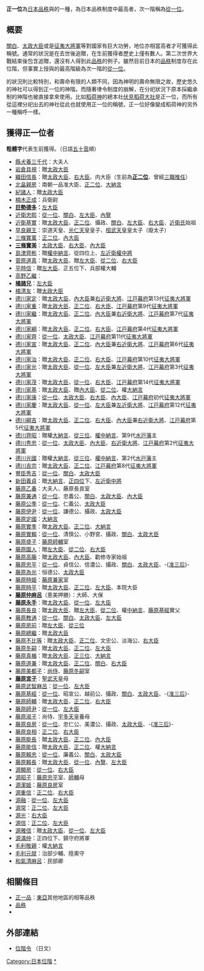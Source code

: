 {{japanese|japanese=正一位|kana=しょういちい|romaji=Shōichi-i}}

'''正一位'''為[[日本|日本]][[品秩|品秩]]與{{tsl|ja|神階|神階}}的一種，為日本品秩制度中最高者，次一階稱為[[從一位|從一位]]。

==概要==
[[關白|關白]]、[[太政大臣|太政大臣]]或是[[征夷大將軍|征夷大將軍]]等對國家有巨大功勞，地位亦相當高者才可獲得此稱號。通常的狀況是在去世後追贈，在生前獲得者歷史上僅有數人。第二次世界大戰結束後包含追贈，還沒有人得到此[[品秩|品秩]]的例子。雖然目前日本的[[品秩|品秩]]制度存在此位階，但事實上授與的最高階級為次一階的[[從一位|從一位]]。

{{tsl|ja|神階|神階}}的狀況則比較特別，和壽命有限的人類不同，因為神明的壽命無限之故，歷史悠久的神社可以得到正一位的神階。而隨著律令制度的崩解，在分祀狀況下原本採繼承制的神階也被直接拿來使用。比如[[稻荷神|稻荷神]]的總本社[[伏見稻荷大社|伏見稻荷大社]]是正一位，而所有從這裡分祀出去的神社從此也就使用正一位的稱號，正一位好像變成稻荷神的另外一種稱呼一樣。

==獲得正一位者==
'''粗體字'''代表生前獲得。（日語[[五十音|五十音]]順）
*[[縣犬養三千代|縣犬養三千代]]：大夫人
*[[岩倉具視|岩倉具視]]：贈[[太政大臣|太政大臣]]
*[[織田信長|織田信長]]：贈[[太政大臣|太政大臣]]、[[右大臣|右大臣]]、内大臣（生前為'''[[正二位|正二位]]'''、曾經[[三職推任|三職推任]]）
*[[北畠親房|北畠親房]]：南朝一品准大臣、[[正二位|正二位]]、[[大納言|大納言]]
*[[紀諸人|紀諸人]]：贈[[太政大臣|太政大臣]]
*[[楠木正成|楠木正成]]：兵衛尉
*'''[[巨勢德多|巨勢德多]]：'''[[左大臣|左大臣]]
*[[近衛忠熙|近衛忠熙]]：[[從一位|從一位]]、[[關白|關白]]、[[左大臣|左大臣]]、[[內覽|內覽]]
*[[近衛基實|近衛基實]]：贈[[太政大臣|太政大臣]]、[[正二位|正二位]]、攝政、[[關白|關白]]、[[左大臣|左大臣]]、[[右大臣|右大臣]]、[[近衛氏|近衛氏]]始祖
*[[早良親王|早良親王]]：崇道天皇、[[光仁天皇|光仁天皇]]皇子、[[桓武天皇|桓武天皇]]皇太子（廢太子）
*[[三條實萬|三條實萬]]：[[正二位|正二位]]、[[內大臣|內大臣]]
*'''[[三條實美|三條實美]]'''：[[太政大臣|太政大臣]]、[[右大臣|右大臣]]、[[內大臣|內大臣]]
*[[島津齊彬|島津齊彬]]：贈[[權中納言|權中納言]]、從四位上、[[左近衛權中將|左近衛權中將]]
*[[菅原道真|菅原道真]]：贈[[太政大臣|太政大臣]]、贈[[左大臣|左大臣]]、[[從二位|從二位]]、[[右大臣|右大臣]]
*[[平時信|平時信]]：贈[[左大臣|左大臣]]、正五位下、兵部權大輔
*[[高野乙繼|高野乙繼]]：
*'''[[橘諸兄|橘諸兄]]'''：[[左大臣|左大臣]]
*[[橘清友|橘清友]]：贈[[太政大臣|太政大臣]]
*[[德川家定|德川家定]]：贈[[太政大臣|太政大臣]]、[[內大臣|內大臣]]兼[[右近衛大將|右近衛大將]]、[[江戸幕府|江戸幕府]]第13代[[征夷大將軍|征夷大將軍]]
*[[德川家重|德川家重]]：贈[[太政大臣|太政大臣]]、[[正二位|正二位]]、[[右大臣|右大臣]]、[[江戸幕府|江戸幕府]]第9代[[征夷大將軍|征夷大將軍]]
*[[德川家繼|德川家繼]]：贈[[太政大臣|太政大臣]]、[[正二位|正二位]]、[[內大臣|內大臣]]兼[[右近衛大將|右近衛大將]]、[[江戸幕府|江戸幕府]]第7代[[征夷大將軍|征夷大將軍]]
*[[德川家綱|德川家綱]]：贈[[太政大臣|太政大臣]]、[[正二位|正二位]]、[[右大臣|右大臣]]、[[江戸幕府|江戸幕府]]第4代[[征夷大將軍|征夷大將軍]]
*[[德川家齊|德川家齊]]：[[從一位|從一位]]、[[太政大臣|太政大臣]]、[[江戸幕府|江戸幕府]]第11代[[征夷大將軍|征夷大將軍]]
*[[德川家宣|德川家宣]]：贈[[太政大臣|太政大臣]]、[[正二位|正二位]]、[[內大臣|內大臣]]兼[[右近衛大將|右近衛大將]]、[[江戸幕府|江戸幕府]]第6代[[征夷大將軍|征夷大將軍]]
*[[德川家治|德川家治]]：贈[[太政大臣|太政大臣]]、[[正二位|正二位]]、[[右大臣|右大臣]]、[[江戸幕府|江戸幕府]]第10代[[征夷大將軍|征夷大將軍]]
*[[德川家光|德川家光]]：贈[[太政大臣|太政大臣]]、[[從一位|從一位]]、[[左大臣|左大臣]]兼[[左近衛大將|左近衛大將]]、[[江戸幕府|江戸幕府]]第3代[[征夷大將軍|征夷大將軍]]
*[[德川家茂|德川家茂]]：贈[[太政大臣|太政大臣]]、[[從一位|從一位]]、[[右大臣|右大臣]]、[[江戸幕府|江戸幕府]]第14代[[征夷大將軍|征夷大將軍]]
*[[德川家基|德川家基]]：贈[[太政大臣|太政大臣]]、贈[[內大臣|內大臣]]、[[從二位|從二位]]、權[[大納言|大納言]]
*[[德川家康|德川家康]]：[[從一位|從一位]]、[[太政大臣|太政大臣]]、[[右大臣|右大臣]]、[[內大臣|內大臣]]、[[江戸幕府|江戸幕府]]初代[[征夷大將軍|征夷大將軍]]
*[[德川家慶|德川家慶]]：贈[[太政大臣|太政大臣]]、[[從一位|從一位]]、[[左大臣|左大臣]]兼[[左近衛大將|左近衛大將]]、[[江戸幕府|江戸幕府]]第12代[[征夷大將軍|征夷大將軍]]
*[[德川綱吉|德川綱吉]]：贈[[太政大臣|太政大臣]]、[[正二位|正二位]]、[[右大臣|右大臣]]、[[內大臣|內大臣]]兼[[右近衛大將|右近衛大將]]、[[江戸幕府|江戸幕府]]第5代[[征夷大將軍|征夷大將軍]]
*[[德川齊昭|德川齊昭]]：贈權[[大納言|大納言]]、[[從三位|從三位]]、[[權中納言|權中納言]]、第9代[[水戸藩|水戸藩]]主
*[[德川秀忠|德川秀忠]]：[[從一位|從一位]]、[[太政大臣|太政大臣]]、[[內大臣|內大臣]]、[[右近衛大將|右近衛大將]]、[[江戸幕府|江戸幕府]]第2代[[征夷大將軍|征夷大將軍]]
*[[德川光國|德川光國]]：贈權[[大納言|大納言]]、[[從三位|從三位]]、[[權中納言|權中納言]]、第2代[[水戸藩|水戸藩]]主
*[[德川吉宗|德川吉宗]]：贈[[太政大臣|太政大臣]]、[[正二位|正二位]]、[[江戸幕府|江戸幕府]]第8代[[征夷大將軍|征夷大將軍]]
*[[豐臣秀吉|豐臣秀吉]]：[[從一位|從一位]]、[[關白|關白]]、[[太政大臣|太政大臣]]
*[[新田義貞|新田義貞]]：贈[[大納言|大納言]]、[[正四位|正四位]]下、[[左近衛中將|左近衛中將]]
*[[藤原乙春|藤原乙春]]：大夫人、藤原長良室
*[[藤原兼通|藤原兼通]]：[[從一位|從一位]]、忠義公、[[關白|關白]]、[[太政大臣|太政大臣]]、[[內大臣|內大臣]]
*[[藤原公季|藤原公季]]：[[從一位|從一位]]、仁義公、[[太政大臣|太政大臣]]
*[[藤原伊尹|藤原伊尹]]：[[從一位|從一位]]、謙德公、攝政、[[太政大臣|太政大臣]]
*[[藤原定國|藤原定國]]：[[大納言|大納言]]
*[[藤原實季|藤原實季]]：贈[[太政大臣|太政大臣]]、[[正二位|正二位]]、[[大納言|大納言]]
*[[藤原實賴|藤原實賴]]：[[從一位|從一位]]、清慎公、小野宮、攝政、[[關白|關白]]、[[太政大臣|太政大臣]]
*[[藤原盛子|藤原盛子]]：[[藤原師輔|藤原師輔]]室
*[[藤原園人|藤原園人]]：贈[[左大臣|左大臣]]、[[從二位|從二位]]、[[右大臣|右大臣]]
*[[藤原高藤|藤原高藤]]：贈[[太政大臣|太政大臣]]、[[內大臣|內大臣]]、勸修寺家始祖
*[[藤原忠平|藤原忠平]]：[[從一位|從一位]]、貞信公、信濃公、攝政、[[關白|關白]]、[[太政大臣|太政大臣]]、-{[[准三后|准三后]]}-
*[[藤原為光|藤原為光]]：恒德公、[[太政大臣|太政大臣]]
*[[藤原時姫|藤原時姫]]：[[藤原兼家|藤原兼家]]室
*[[藤原時平|藤原時平]]：贈[[太政大臣|太政大臣]]、[[正二位|正二位]]、[[左大臣|左大臣]]、本院大臣
*'''[[藤原仲麻呂|藤原仲麻呂]]'''（恵美押勝）：大師、大保
*'''[[藤原永手|藤原永手]]'''：贈[[太政大臣|太政大臣]]、[[從一位|從一位]]、[[左大臣|左大臣]]
*[[藤原長良|藤原長良]]：贈[[太政大臣|太政大臣]]、贈[[左大臣|左大臣]]、[[從二位|從二位]]、權[[中納言|中納言]]、[[藤原基經|藤原基經]]實父
*[[藤原教通|藤原教通]]：[[從一位|從一位]]、[[關白|關白]]、[[太政大臣|太政大臣]]、[[左大臣|左大臣]]
*[[藤原房前|藤原房前]]：贈[[左大臣|左大臣]]、[[從三位|從三位]]
*[[藤原總繼|藤原總繼]]：贈[[太政大臣|太政大臣]]
*[[藤原不比等|藤原不比等]]：贈[[太政大臣|太政大臣]]、[[正二位|正二位]]、文忠公、淡海公、[[右大臣|右大臣]]
*[[藤原冬嗣|藤原冬嗣]]：贈[[太政大臣|太政大臣]]、[[正二位|正二位]]、[[左大臣|左大臣]]
*[[藤原真楯|藤原真楯]]：贈[[太政大臣|太政大臣]]、[[正三位|正三位]]、[[大納言|大納言]]
*[[藤原道兼|藤原道兼]]：贈[[太政大臣|太政大臣]]、[[正二位|正二位]]、[[關白|關白]]、[[右大臣|右大臣]]
*[[藤原美都子|藤原美都子]]：[[內侍司|尚侍]]、[[藤原冬嗣|藤原冬嗣]]室
*'''[[藤原宮子|藤原宮子]]'''：[[聖武天皇|聖武天皇]]母
*[[藤原武智麻呂|藤原武智麻呂]]：[[從一位|從一位]]、[[左大臣|左大臣]]
*[[藤原基經|藤原基經]]：[[從一位|從一位]]、昭宣公、越前公、攝政、[[關白|關白]]、[[太政大臣|太政大臣]]、-{[[准三后|准三后]]}-
*[[藤原師輔|藤原師輔]]：贈[[太政大臣|太政大臣]]、[[正二位|正二位]]、[[右大臣|右大臣]]
*[[藤原師尹|藤原師尹]]：[[從一位|從一位]]、[[左大臣|左大臣]]
*[[藤原淑子|藤原淑子]]：尚侍、[[宇多天皇|宇多天皇]]養母
*[[藤原良房|藤原良房]]：[[從一位|從一位]]、忠仁公、美濃公、攝政、[[太政大臣|太政大臣]]、-{[[准三后|准三后]]}-
*[[藤原良相|藤原良相]]：[[正二位|正二位]]、[[右大臣|右大臣]]
*[[藤原能長|藤原能長]]：贈[[太政大臣|太政大臣]]、[[正二位|正二位]]、[[內大臣|內大臣]]
*[[藤原能信|藤原能信]]：贈[[太政大臣|太政大臣]]、[[正二位|正二位]]、權[[大納言|大納言]]
*[[藤原賴忠|藤原賴忠]]：[[從一位|從一位]]、廉義公、[[關白|關白]]、[[太政大臣|太政大臣]]
*[[藤原賴長|藤原賴長]]：贈[[太政大臣|太政大臣]]、[[從一位|從一位]]、[[內覽|內覽]]、[[左大臣|左大臣]]
*[[源顯房|源顯房]]：[[從一位|從一位]]、[[右大臣|右大臣]]
*[[源昭子|源昭子]]：[[藤原忠平|藤原忠平]]室、[[藤原師輔|師輔]]母
*[[源潔姫|源潔姫]]：[[藤原良房|藤原良房]]室
*[[源重信|源重信]]：[[正二位|正二位]]、[[右大臣|右大臣]]
*[[源融|源融]]：[[從一位|從一位]]、[[左大臣|左大臣]]
*[[源常|源常]]：[[正二位|正二位]]、[[左大臣|左大臣]]
*[[源光_(公卿)|源光]]：[[右大臣|右大臣]]
*[[源信_(公卿)|源信]]：[[正二位|正二位]]、[[左大臣|左大臣]]
*[[源雅信|源雅信]]：贈[[太政大臣|太政大臣]]、[[從一位|從一位]]、[[左大臣|左大臣]]
*[[源滿仲|源滿仲]]：正四位下、鎮守府將軍
*[[毛利敬親|毛利敬親]]：權[[大納言|大納言]]
*[[毛利元就|毛利元就]]：治部少輔、陸奧守
*[[和氣清麻呂|和氣清麻呂]]：民部卿

==相關條目==
*[[正一品|正一品]]：[[東亞|東亞]]其他地區的相等品秩
*[[品秩|品秩]]
*{{tsl|ja|神階|神階}}

==外部連結==
* [https://web.archive.org/web/20080619092936/http://law.e-gov.go.jp/htmldata/T15/T15CO325.html 位階令] （日文）

{{日本品秩}}

[[Category:日本位階|Category:日本位階]]
[[Category:正一位受位者|*]]